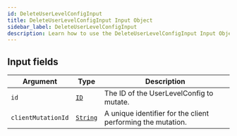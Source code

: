 ```yaml
---
id: DeleteUserLevelConfigInput
title: DeleteUserLevelConfigInput Input Object
sidebar_label: DeleteUserLevelConfigInput
description: Learn how to use the DeleteUserLevelConfigInput Input Object for Builder's API.
---
```


## Input fields

| Argument           | Type                                     | Description                                                 |
| ------------------ | ---------------------------------------- | ----------------------------------------------------------- |
| `id`               | [`ID`](/composer/builder/api/schema/scalar/ID.mdx)         | The ID of the UserLevelConfig to mutate.                    |
| `clientMutationId` | [`String`](/composer/builder/api/schema/scalar/String.mdx) | A unique identifier for the client performing the mutation. |

